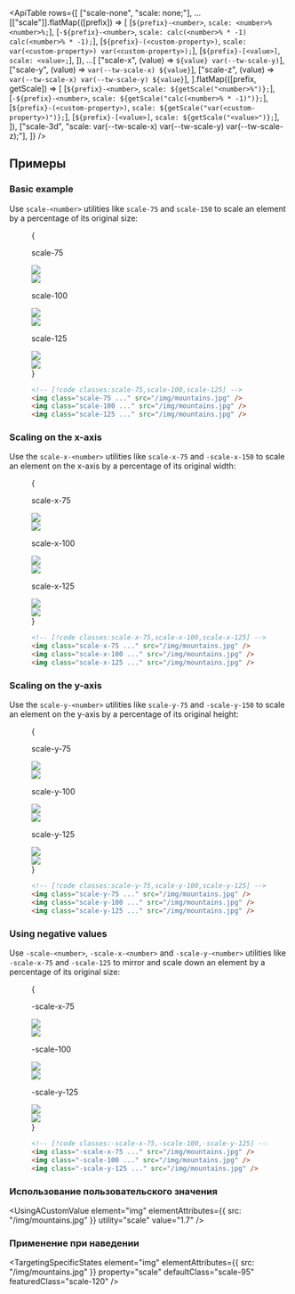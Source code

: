

<ApiTable
  rows={[
    ["scale-none", "scale: none;"],
    ...[["scale"]].flatMap(([prefix]) => [
      [`${prefix}-<number>`, `scale: <number>% <number>%;`],
      [`-${prefix}-<number>`, `scale: calc(<number>% * -1) calc(<number>% * -1);`],
      [`${prefix}-(<custom-property>)`, `scale: var(<custom-property>) var(<custom-property>);`],
      [`${prefix}-[<value>]`, `scale: <value>;`],
    ]),
    ...[
      ["scale-x", (value) => `${value} var(--tw-scale-y)`],
      ["scale-y", (value) => `var(--tw-scale-x) ${value}`],
      ["scale-z", (value) => `var(--tw-scale-x) var(--tw-scale-y) ${value}`],
    ].flatMap(([prefix, getScale]) => [
      [`${prefix}-<number>`, `scale: ${getScale("<number>%")};`],
      [`-${prefix}-<number>`, `scale: ${getScale("calc(<number>% * -1)")};`],
      [`${prefix}-(<custom-property>)`, `scale: ${getScale("var(<custom-property>)")};`],
      [`${prefix}-[<value>]`, `scale: ${getScale("<value>")};`],
    ]),
    ["scale-3d", "scale: var(--tw-scale-x) var(--tw-scale-y) var(--tw-scale-z);"],
  ]}
/>

## Примеры

### Basic example

Use `scale-<number>` utilities like `scale-75` and `scale-150` to scale an element by a percentage of its original size:

<Figure>

<Example padding={false}>
  {
    <div className="flex scroll-p-8 overflow-scroll sm:block sm:overflow-visible">
      <div className="flex shrink-0 items-center justify-around gap-12 p-8 px-12 pb-10 font-mono font-bold sm:gap-4 sm:px-8">
        <div className="flex shrink-0 flex-col items-center">
          <p className="mb-9 text-center font-mono text-sm font-medium text-gray-500 dark:text-gray-400">scale-75</p>
          <div className="relative">
            <div className="absolute inset-0">
              <img
                className="size-24 rounded-lg object-cover opacity-25"
                src="https://images.unsplash.com/photo-1554629947-334ff61d85dc?ixid=MnwxMjA3fDB8MHxwaG90by1wYWdlfHx8fGVufDB8fHx8&ixlib=rb-1.2.1&auto=format&fit=crop&w=1000&h=1000&q=90"
              />
            </div>
            <div className="relative z-10 scale-75">
              <img
                className="size-24 rounded-lg object-cover"
                src="https://images.unsplash.com/photo-1554629947-334ff61d85dc?ixid=MnwxMjA3fDB8MHxwaG90by1wYWdlfHx8fGVufDB8fHx8&ixlib=rb-1.2.1&auto=format&fit=crop&w=1000&h=1000&q=90"
              />
              <div className="absolute inset-0 rounded-lg ring-1 ring-black/10 ring-inset"></div>
            </div>
          </div>
        </div>
        <div className="flex shrink-0 flex-col items-center">
          <p className="mb-9 text-center font-mono text-sm font-medium text-gray-500 dark:text-gray-400">scale-100</p>
          <div className="relative">
            <div className="absolute inset-0">
              <img
                className="size-24 rounded-lg object-cover opacity-25"
                src="https://images.unsplash.com/photo-1554629947-334ff61d85dc?ixid=MnwxMjA3fDB8MHxwaG90by1wYWdlfHx8fGVufDB8fHx8&ixlib=rb-1.2.1&auto=format&fit=crop&w=1000&h=1000&q=90"
              />
            </div>
            <div className="relative z-10 scale-100">
              <img
                className="size-24 rounded-lg object-cover"
                src="https://images.unsplash.com/photo-1554629947-334ff61d85dc?ixid=MnwxMjA3fDB8MHxwaG90by1wYWdlfHx8fGVufDB8fHx8&ixlib=rb-1.2.1&auto=format&fit=crop&w=1000&h=1000&q=90"
              />
              <div className="absolute inset-0 rounded-lg ring-1 ring-black/10 ring-inset"></div>
            </div>
          </div>
        </div>
        <div className="flex shrink-0 flex-col items-center">
          <p className="mb-9 text-center font-mono text-sm font-medium text-gray-500 dark:text-gray-400">scale-125</p>
          <div className="relative">
            <div className="absolute inset-0">
              <img
                className="size-24 rounded-lg object-cover opacity-25"
                src="https://images.unsplash.com/photo-1554629947-334ff61d85dc?ixid=MnwxMjA3fDB8MHxwaG90by1wYWdlfHx8fGVufDB8fHx8&ixlib=rb-1.2.1&auto=format&fit=crop&w=1000&h=1000&q=90"
              />
            </div>
            <div className="relative z-10 scale-125">
              <img
                className="size-24 rounded-lg object-cover"
                src="https://images.unsplash.com/photo-1554629947-334ff61d85dc?ixid=MnwxMjA3fDB8MHxwaG90by1wYWdlfHx8fGVufDB8fHx8&ixlib=rb-1.2.1&auto=format&fit=crop&w=1000&h=1000&q=90"
              />
              <div className="absolute inset-0 rounded-lg ring-1 ring-black/10 ring-inset"></div>
            </div>
          </div>
        </div>
      </div>
    </div>
  }
</Example>

```html
<!-- [!code classes:scale-75,scale-100,scale-125] -->
<img class="scale-75 ..." src="/img/mountains.jpg" />
<img class="scale-100 ..." src="/img/mountains.jpg" />
<img class="scale-125 ..." src="/img/mountains.jpg" />
```

</Figure>

### Scaling on the x-axis

Use the `scale-x-<number>` utilities like `scale-x-75` and `-scale-x-150` to scale an element on the x-axis by a percentage of its original width:

<Figure>

<Example padding={false}>
  {
    <div className="flex scroll-p-8 overflow-scroll sm:block sm:overflow-visible">
      <div className="flex shrink-0 items-center justify-around gap-12 p-8 px-12 pb-10 font-mono font-bold sm:gap-4 sm:px-8">
        <div className="flex shrink-0 flex-col items-center">
          <p className="mb-9 text-center font-mono text-sm font-medium text-gray-500 dark:text-gray-400">scale-x-75</p>
          <div className="relative">
            <div className="absolute inset-0">
              <img
                className="size-24 rounded-lg object-cover opacity-25"
                src="https://images.unsplash.com/photo-1554629947-334ff61d85dc?ixid=MnwxMjA3fDB8MHxwaG90by1wYWdlfHx8fGVufDB8fHx8&ixlib=rb-1.2.1&auto=format&fit=crop&w=1000&h=1000&q=90"
              />
            </div>
            <div className="relative z-10 scale-x-75">
              <img
                className="size-24 rounded-lg object-cover"
                src="https://images.unsplash.com/photo-1554629947-334ff61d85dc?ixid=MnwxMjA3fDB8MHxwaG90by1wYWdlfHx8fGVufDB8fHx8&ixlib=rb-1.2.1&auto=format&fit=crop&w=1000&h=1000&q=90"
              />
              <div className="absolute inset-0 rounded-lg ring-1 ring-black/10 ring-inset"></div>
            </div>
          </div>
        </div>
        <div className="flex shrink-0 flex-col items-center">
          <p className="mb-9 text-center font-mono text-sm font-medium text-gray-500 dark:text-gray-400">scale-x-100</p>
          <div className="relative">
            <div className="absolute inset-0">
              <img
                className="size-24 rounded-lg object-cover opacity-25"
                src="https://images.unsplash.com/photo-1554629947-334ff61d85dc?ixid=MnwxMjA3fDB8MHxwaG90by1wYWdlfHx8fGVufDB8fHx8&ixlib=rb-1.2.1&auto=format&fit=crop&w=1000&h=1000&q=90"
              />
            </div>
            <div className="relative z-10 scale-x-100">
              <img
                className="size-24 rounded-lg object-cover"
                src="https://images.unsplash.com/photo-1554629947-334ff61d85dc?ixid=MnwxMjA3fDB8MHxwaG90by1wYWdlfHx8fGVufDB8fHx8&ixlib=rb-1.2.1&auto=format&fit=crop&w=1000&h=1000&q=90"
              />
              <div className="absolute inset-0 rounded-lg ring-1 ring-black/10 ring-inset"></div>
            </div>
          </div>
        </div>
        <div className="flex shrink-0 flex-col items-center">
          <p className="mb-9 text-center font-mono text-sm font-medium text-gray-500 dark:text-gray-400">scale-x-125</p>
          <div className="relative">
            <div className="absolute inset-0">
              <img
                className="size-24 rounded-lg object-cover opacity-25"
                src="https://images.unsplash.com/photo-1554629947-334ff61d85dc?ixid=MnwxMjA3fDB8MHxwaG90by1wYWdlfHx8fGVufDB8fHx8&ixlib=rb-1.2.1&auto=format&fit=crop&w=1000&h=1000&q=90"
              />
            </div>
            <div className="relative z-10 scale-x-125">
              <img
                className="size-24 rounded-lg object-cover"
                src="https://images.unsplash.com/photo-1554629947-334ff61d85dc?ixid=MnwxMjA3fDB8MHxwaG90by1wYWdlfHx8fGVufDB8fHx8&ixlib=rb-1.2.1&auto=format&fit=crop&w=1000&h=1000&q=90"
              />
              <div className="absolute inset-0 rounded-lg ring-1 ring-black/10 ring-inset"></div>
            </div>
          </div>
        </div>
      </div>
    </div>
  }
</Example>

```html
<!-- [!code classes:scale-x-75,scale-x-100,scale-x-125] -->
<img class="scale-x-75 ..." src="/img/mountains.jpg" />
<img class="scale-x-100 ..." src="/img/mountains.jpg" />
<img class="scale-x-125 ..." src="/img/mountains.jpg" />
```

</Figure>

### Scaling on the y-axis

Use the `scale-y-<number>` utilities like `scale-y-75` and `-scale-y-150` to scale an element on the y-axis by a percentage of its original height:

<Figure>

<Example padding={false}>
  {
    <div className="flex scroll-p-8 overflow-scroll sm:block sm:overflow-visible">
      <div className="flex shrink-0 items-center justify-around gap-12 p-8 px-12 pb-10 font-mono font-bold sm:gap-4 sm:px-8">
        <div className="flex shrink-0 flex-col items-center">
          <p className="mb-9 text-center font-mono text-sm font-medium text-gray-500 dark:text-gray-400">scale-y-75</p>
          <div className="relative">
            <div className="absolute inset-0">
              <img
                className="size-24 rounded-lg object-cover opacity-25"
                src="https://images.unsplash.com/photo-1554629947-334ff61d85dc?ixid=MnwxMjA3fDB8MHxwaG90by1wYWdlfHx8fGVufDB8fHx8&ixlib=rb-1.2.1&auto=format&fit=crop&w=1000&h=1000&q=90"
              />
            </div>
            <div className="relative z-10 scale-y-75">
              <img
                className="size-24 rounded-lg object-cover"
                src="https://images.unsplash.com/photo-1554629947-334ff61d85dc?ixid=MnwxMjA3fDB8MHxwaG90by1wYWdlfHx8fGVufDB8fHx8&ixlib=rb-1.2.1&auto=format&fit=crop&w=1000&h=1000&q=90"
              />
              <div className="absolute inset-0 rounded-lg ring-1 ring-black/10 ring-inset"></div>
            </div>
          </div>
        </div>
        <div className="flex shrink-0 flex-col items-center">
          <p className="mb-9 text-center font-mono text-sm font-medium text-gray-500 dark:text-gray-400">scale-y-100</p>
          <div className="relative">
            <div className="absolute inset-0">
              <img
                className="size-24 rounded-lg object-cover opacity-25"
                src="https://images.unsplash.com/photo-1554629947-334ff61d85dc?ixid=MnwxMjA3fDB8MHxwaG90by1wYWdlfHx8fGVufDB8fHx8&ixlib=rb-1.2.1&auto=format&fit=crop&w=1000&h=1000&q=90"
              />
            </div>
            <div className="relative z-10 scale-y-100">
              <img
                className="size-24 rounded-lg object-cover"
                src="https://images.unsplash.com/photo-1554629947-334ff61d85dc?ixid=MnwxMjA3fDB8MHxwaG90by1wYWdlfHx8fGVufDB8fHx8&ixlib=rb-1.2.1&auto=format&fit=crop&w=1000&h=1000&q=90"
              />
              <div className="absolute inset-0 rounded-lg ring-1 ring-black/10 ring-inset"></div>
            </div>
          </div>
        </div>
        <div className="flex shrink-0 flex-col items-center">
          <p className="mb-9 text-center font-mono text-sm font-medium text-gray-500 dark:text-gray-400">scale-y-125</p>
          <div className="relative">
            <div className="absolute inset-0">
              <img
                className="size-24 rounded-lg object-cover opacity-25"
                src="https://images.unsplash.com/photo-1554629947-334ff61d85dc?ixid=MnwxMjA3fDB8MHxwaG90by1wYWdlfHx8fGVufDB8fHx8&ixlib=rb-1.2.1&auto=format&fit=crop&w=1000&h=1000&q=90"
              />
            </div>
            <div className="relative z-10 scale-y-125">
              <img
                className="size-24 rounded-lg object-cover"
                src="https://images.unsplash.com/photo-1554629947-334ff61d85dc?ixid=MnwxMjA3fDB8MHxwaG90by1wYWdlfHx8fGVufDB8fHx8&ixlib=rb-1.2.1&auto=format&fit=crop&w=1000&h=1000&q=90"
              />
              <div className="absolute inset-0 rounded-lg ring-1 ring-black/10 ring-inset"></div>
            </div>
          </div>
        </div>
      </div>
    </div>
  }
</Example>

```html
<!-- [!code classes:scale-y-75,scale-y-100,scale-y-125] -->
<img class="scale-y-75 ..." src="/img/mountains.jpg" />
<img class="scale-y-100 ..." src="/img/mountains.jpg" />
<img class="scale-y-125 ..." src="/img/mountains.jpg" />
```

</Figure>

### Using negative values

Use `-scale-<number>`, `-scale-x-<number>` and `-scale-y-<number>` utilities like `-scale-x-75` and `-scale-125` to mirror and scale down an element by a percentage of its original size:

<Figure>

<Example padding={false}>
  {
    <div className="flex scroll-p-8 overflow-scroll sm:block sm:overflow-visible">
      <div className="flex shrink-0 items-center justify-around gap-12 p-8 px-12 pb-10 font-mono font-bold sm:gap-4 sm:px-8">
        <div className="flex shrink-0 flex-col items-center">
          <p className="mb-9 text-center font-mono text-sm font-medium text-gray-500 dark:text-gray-400">-scale-x-75</p>
          <div className="relative">
            <div className="absolute inset-0">
              <img
                className="size-24 rounded-lg object-cover opacity-25"
                src="https://images.unsplash.com/photo-1554629947-334ff61d85dc?ixid=MnwxMjA3fDB8MHxwaG90by1wYWdlfHx8fGVufDB8fHx8&ixlib=rb-1.2.1&auto=format&fit=crop&w=1000&h=1000&q=90"
              />
            </div>
            <div className="relative z-10 -scale-x-75">
              <img
                className="size-24 rounded-lg object-cover"
                src="https://images.unsplash.com/photo-1554629947-334ff61d85dc?ixid=MnwxMjA3fDB8MHxwaG90by1wYWdlfHx8fGVufDB8fHx8&ixlib=rb-1.2.1&auto=format&fit=crop&w=1000&h=1000&q=90"
              />
              <div className="absolute inset-0 rounded-lg ring-1 ring-black/10 ring-inset"></div>
            </div>
          </div>
        </div>
        <div className="flex shrink-0 flex-col items-center">
          <p className="mb-9 text-center font-mono text-sm font-medium text-gray-500 dark:text-gray-400">-scale-100</p>
          <div className="relative">
            <div className="absolute inset-0">
              <img
                className="size-24 rounded-lg object-cover opacity-25"
                src="https://images.unsplash.com/photo-1554629947-334ff61d85dc?ixid=MnwxMjA3fDB8MHxwaG90by1wYWdlfHx8fGVufDB8fHx8&ixlib=rb-1.2.1&auto=format&fit=crop&w=1000&h=1000&q=90"
              />
            </div>
            <div className="relative z-10 -scale-100">
              <img
                className="size-24 rounded-lg object-cover"
                src="https://images.unsplash.com/photo-1554629947-334ff61d85dc?ixid=MnwxMjA3fDB8MHxwaG90by1wYWdlfHx8fGVufDB8fHx8&ixlib=rb-1.2.1&auto=format&fit=crop&w=1000&h=1000&q=90"
              />
              <div className="absolute inset-0 rounded-lg ring-1 ring-black/10 ring-inset"></div>
            </div>
          </div>
        </div>
        <div className="flex shrink-0 flex-col items-center">
          <p className="mb-9 text-center font-mono text-sm font-medium text-gray-500 dark:text-gray-400">
            -scale-y-125
          </p>
          <div className="relative">
            <div className="absolute inset-0">
              <img
                className="size-24 rounded-lg object-cover opacity-25"
                src="https://images.unsplash.com/photo-1554629947-334ff61d85dc?ixid=MnwxMjA3fDB8MHxwaG90by1wYWdlfHx8fGVufDB8fHx8&ixlib=rb-1.2.1&auto=format&fit=crop&w=1000&h=1000&q=90"
              />
            </div>
            <div className="relative z-10 -scale-y-125">
              <img
                className="size-24 rounded-lg object-cover"
                src="https://images.unsplash.com/photo-1554629947-334ff61d85dc?ixid=MnwxMjA3fDB8MHxwaG90by1wYWdlfHx8fGVufDB8fHx8&ixlib=rb-1.2.1&auto=format&fit=crop&w=1000&h=1000&q=90"
              />
              <div className="absolute inset-0 rounded-lg ring-1 ring-black/10 ring-inset"></div>
            </div>
          </div>
        </div>
      </div>
    </div>
  }
</Example>

```html
<!-- [!code classes:-scale-x-75,-scale-100,-scale-y-125] -->
<img class="-scale-x-75 ..." src="/img/mountains.jpg" />
<img class="-scale-100 ..." src="/img/mountains.jpg" />
<img class="-scale-y-125 ..." src="/img/mountains.jpg" />
```

</Figure>

### Использование пользовательского значения

<UsingACustomValue element="img" elementAttributes={{ src: "/img/mountains.jpg" }} utility="scale" value="1.7" />

### Применение при наведении

<TargetingSpecificStates
  element="img"
  elementAttributes={{ src: "/img/mountains.jpg" }}
  property="scale"
  defaultClass="scale-95"
  featuredClass="scale-120"
/>
